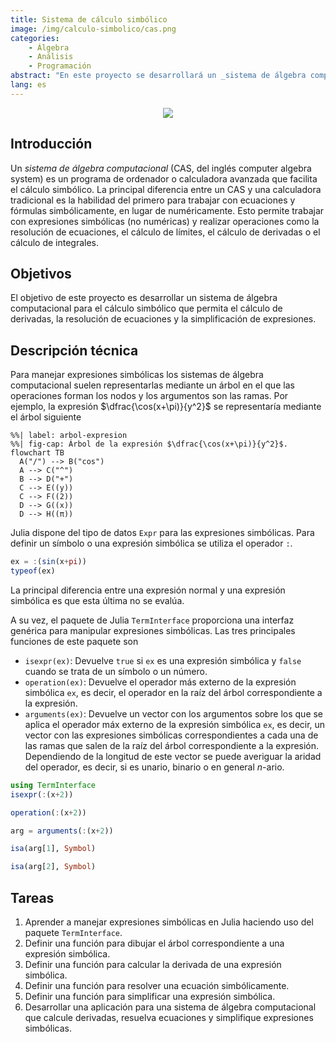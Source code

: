 ```yaml
---
title: Sistema de cálculo simbólico
image: /img/calculo-simbolico/cas.png
categories:
    - Álgebra
    - Análisis
    - Programación
abstract: "En este proyecto se desarrollará un _sistema de álgebra computacional_ (CAS) para realizar el cálculo simbólico de derivadas, resolución de ecuaciones y simplificación de expresiones."
lang: es
---
```


:::{style="text-align:center;"}
![](/img/calculo-simbolico/cas.png)
:::

## Introducción 

Un _sistema de álgebra computacional_ (CAS, del inglés computer algebra system) es un programa de ordenador o calculadora avanzada que facilita el cálculo simbólico. La principal diferencia entre un CAS y una calculadora tradicional es la habilidad del primero para trabajar con ecuaciones y fórmulas simbólicamente, en lugar de numéricamente. Esto permite trabajar con expresiones simbólicas (no numéricas) y realizar operaciones como la resolución de ecuaciones, el cálculo de límites, el cálculo de derivadas o el cálculo de integrales.

## Objetivos

El objetivo de este proyecto es desarrollar un sistema de álgebra computacional para el cálculo simbólico que permita el cálculo de derivadas, la resolución de ecuaciones y la simplificación de expresiones.

## Descripción técnica

Para manejar expresiones simbólicas los sistemas de álgebra computacional suelen representarlas mediante un árbol en el que las operaciones forman los nodos y los argumentos son las ramas. Por ejemplo, la expresión $\dfrac{\cos(x+\pi)}{y^2}$ se representaría mediante el árbol siguiente

```mermaid
%%| label: arbol-expresion
%%| fig-cap: Árbol de la expresión $\dfrac{\cos(x+\pi)}{y^2}$.
flowchart TB
  A("/") --> B("cos")
  A --> C("^")
  B --> D("+")
  C --> E((y))
  C --> F((2))
  D --> G((x))
  D --> H((π))
```

Julia dispone del tipo de datos `Expr` para las expresiones simbólicas. Para definir un símbolo o una expresión simbólica se utiliza el operador `:`.

```julia
ex = :(sin(x+pi))
typeof(ex)
```

La principal diferencia entre una expresión normal y una expresión simbólica es que esta última no se evalúa.

A su vez, el paquete de Julia `TermInterface` proporciona una interfaz genérica para manipular expresiones simbólicas. Las tres principales funciones de este paquete son

- `isexpr(ex)`: Devuelve `true` si `ex` es una expresión simbólica y `false` cuando se trata de un símbolo o un número.
- `operation(ex)`: Devuelve el operador más externo de la expresión simbólica `ex`, es decir, el operador en la raíz del árbol correspondiente a la expresión.
- `arguments(ex)`: Devuelve un vector con los argumentos sobre los que se aplica el operador máx externo de la expresión simbólica `ex`, es decir, un vector con las expresiones simbólicas correspondientes a cada una de las ramas que salen de la raíz del árbol correspondiente a la expresión. Dependiendo de la longitud de este vector se puede averiguar la aridad del operador, es decir, si es unario, binario o en general $n$-ario.


```julia
using TermInterface
isexpr(:(x+2))
```

```julia
operation(:(x+2))
```

```julia
arg = arguments(:(x+2))
```

```julia
isa(arg[1], Symbol)
```

```julia
isa(arg[2], Symbol)
```

## Tareas

1. Aprender a manejar expresiones simbólicas en Julia haciendo uso del paquete `TermInterface`.
2. Definir una función para dibujar el árbol correspondiente a una expresión simbólica.
3. Definir una función para calcular la derivada de una expresión simbólica.
4. Definir una función para resolver una ecuación simbólicamente.
5. Definir una función para simplificar una expresión simbólica.
6. Desarrollar una aplicación para una sistema de álgebra computacional que calcule derivadas, resuelva ecuaciones y simplifique expresiones simbólicas.

